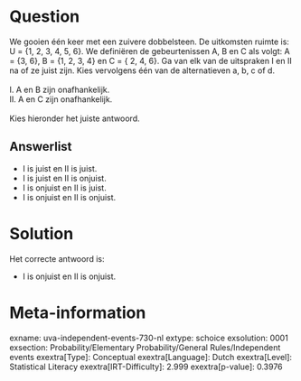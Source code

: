 Question
========

We gooien één keer met een zuivere dobbelsteen. De uitkomsten ruimte is:
U = {1, 2, 3, 4, 5, 6}. We definiëren de gebeurtenissen A, B en C als
volgt: A = {3, 6}, B = {1, 2, 3, 4} en C = { 2, 4, 6}. Ga van elk van de
uitspraken I en II na of ze juist zijn. Kies vervolgens één van de
alternatieven a, b, c of d.\
\
I. A en B zijn onafhankelijk.\
II. A en C zijn onafhankelijk.\
\
Kies hieronder het juiste antwoord.

Answerlist
----------

* I is juist en II is juist.
* I is juist en II is onjuist.
* I is onjuist en II is juist.
* I is onjuist en II is onjuist.

Solution
========

Het correcte antwoord is: 

* I is onjuist en II is onjuist.

Meta-information
================
exname: uva-independent-events-730-nl
extype: schoice
exsolution: 0001
exsection: Probability/Elementary Probability/General Rules/Independent events
exextra[Type]: Conceptual
exextra[Language]: Dutch
exextra[Level]: Statistical Literacy
exextra[IRT-Difficulty]: 2.999
exextra[p-value]: 0.3976
